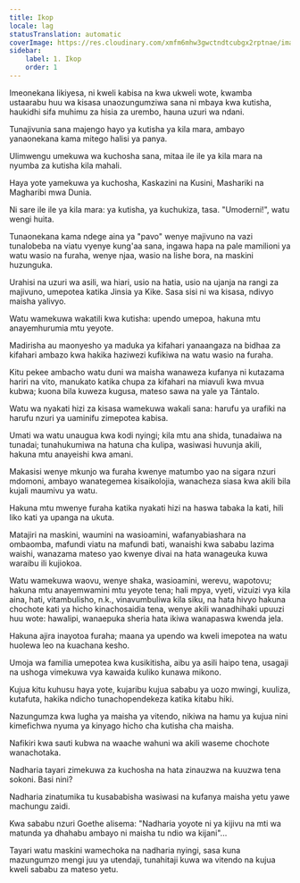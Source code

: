```yaml
---
title: Ikop
locale: lag
statusTranslation: automatic
coverImage: https://res.cloudinary.com/xmfm6mhw3gwctndtcubgx2rptnae/image/upload/v1741354419/small_cover_la_gran_rebelion_28716e29d2.webp
sidebar:
    label: 1. Ikop
    order: 1
---
```

Imeonekana likiyesa, ni kweli kabisa na kwa ukweli wote, kwamba ustaarabu huu wa kisasa unaozungumziwa sana ni mbaya kwa kutisha, haukidhi sifa muhimu za hisia za urembo, hauna uzuri wa ndani.

Tunajivunia sana majengo hayo ya kutisha ya kila mara, ambayo yanaonekana kama mitego halisi ya panya.

Ulimwengu umekuwa wa kuchosha sana, mitaa ile ile ya kila mara na nyumba za kutisha kila mahali.

Haya yote yamekuwa ya kuchosha, Kaskazini na Kusini, Mashariki na Magharibi mwa Dunia.

Ni sare ile ile ya kila mara: ya kutisha, ya kuchukiza, tasa. "Umoderni!", watu wengi huita.

Tunaonekana kama ndege aina ya "pavo" wenye majivuno na vazi tunalobeba na viatu vyenye kung'aa sana, ingawa hapa na pale mamilioni ya watu wasio na furaha, wenye njaa, wasio na lishe bora, na maskini huzunguka.

Urahisi na uzuri wa asili, wa hiari, usio na hatia, usio na ujanja na rangi za majivuno, umepotea katika Jinsia ya Kike. Sasa sisi ni wa kisasa, ndivyo maisha yalivyo.

Watu wamekuwa wakatili kwa kutisha: upendo umepoa, hakuna mtu anayemhurumia mtu yeyote.

Madirisha au maonyesho ya maduka ya kifahari yanaangaza na bidhaa za kifahari ambazo kwa hakika haziwezi kufikiwa na watu wasio na furaha.

Kitu pekee ambacho watu duni wa maisha wanaweza kufanya ni kutazama hariri na vito, manukato katika chupa za kifahari na miavuli kwa mvua kubwa; kuona bila kuweza kugusa, mateso sawa na yale ya Tántalo.

Watu wa nyakati hizi za kisasa wamekuwa wakali sana: harufu ya urafiki na harufu nzuri ya uaminifu zimepotea kabisa.

Umati wa watu unaugua kwa kodi nyingi; kila mtu ana shida, tunadaiwa na tunadai; tunahukumiwa na hatuna cha kulipa, wasiwasi huvunja akili, hakuna mtu anayeishi kwa amani.

Makasisi wenye mkunjo wa furaha kwenye matumbo yao na sigara nzuri mdomoni, ambayo wanategemea kisaikolojia, wanacheza siasa kwa akili bila kujali maumivu ya watu.

Hakuna mtu mwenye furaha katika nyakati hizi na haswa tabaka la kati, hili liko kati ya upanga na ukuta.

Matajiri na maskini, waumini na wasioamini, wafanyabiashara na ombaomba, mafundi viatu na mafundi bati, wanaishi kwa sababu lazima waishi, wanazama mateso yao kwenye divai na hata wanageuka kuwa waraibu ili kujiokoa.

Watu wamekuwa waovu, wenye shaka, wasioamini, werevu, wapotovu; hakuna mtu anayemwamini mtu yeyote tena; hali mpya, vyeti, vizuizi vya kila aina, hati, vitambulisho, n.k., vinavumbuliwa kila siku, na hata hivyo hakuna chochote kati ya hicho kinachosaidia tena, wenye akili wanadhihaki upuuzi huu wote: hawalipi, wanaepuka sheria hata ikiwa wanapaswa kwenda jela.

Hakuna ajira inayotoa furaha; maana ya upendo wa kweli imepotea na watu huolewa leo na kuachana kesho.

Umoja wa familia umepotea kwa kusikitisha, aibu ya asili haipo tena, usagaji na ushoga vimekuwa vya kawaida kuliko kunawa mikono.

Kujua kitu kuhusu haya yote, kujaribu kujua sababu ya uozo mwingi, kuuliza, kutafuta, hakika ndicho tunachopendekeza katika kitabu hiki.

Nazungumza kwa lugha ya maisha ya vitendo, nikiwa na hamu ya kujua nini kimefichwa nyuma ya kinyago hicho cha kutisha cha maisha.

Nafikiri kwa sauti kubwa na waache wahuni wa akili waseme chochote wanachotaka.

Nadharia tayari zimekuwa za kuchosha na hata zinauzwa na kuuzwa tena sokoni. Basi nini?

Nadharia zinatumika tu kusababisha wasiwasi na kufanya maisha yetu yawe machungu zaidi.

Kwa sababu nzuri Goethe alisema: "Nadharia yoyote ni ya kijivu na mti wa matunda ya dhahabu ambayo ni maisha tu ndio wa kijani"...

Tayari watu maskini wamechoka na nadharia nyingi, sasa kuna mazungumzo mengi juu ya utendaji, tunahitaji kuwa wa vitendo na kujua kweli sababu za mateso yetu.

